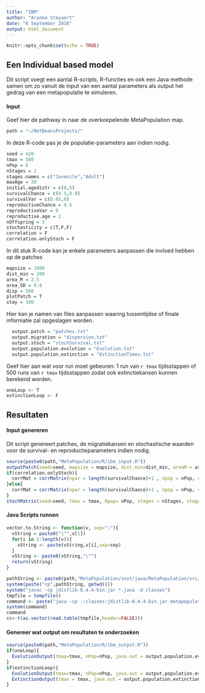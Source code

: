 ```yaml
---
title: "IBM"
author: "Aranka Steyaert"
date: "6 September 2016"
output: html_document
---
```


```r
knitr::opts_chunk$set(echo = TRUE)
```

## Een Individual based model
Dit script voegt een aantal R-scripts, R-functies en ook een Java methode samen om zo vanuit de input van een aantal parameters als output het gedrag van een metapopulatie te simuleren.

#### Input
Geef hier de pathway in naar de overkoepelende MetaPopulation map.
```r
path = "~/NetBeansProjects/"
```

In deze R-code pas je de populatie-parameters aan indien nodig.
```r
seed = 420
tmax = 500
nPop = 6
nStages = 2
stages.names = c("Juvenile","Adult")
maxAge = 20
initial.agedistr = c(0,5)
survivalChance = c(0.5,0.8)
survivalVar = c(0.05,0)
reproductiveChance = 0.5
reproductiveVar = 0
reproductive.age = 2
nOffspring = 3
stochasticity = c(T,F,F)
correlation = F
correlation.onlyStoch = F
```
In dit stuk R-code kan je enkele parameters aanpassen die invloed hebben op de patches
```r
mapsize = 1000
dist_min = 200
area_M = 2.5
area_SD = 0.8
disp = 500
plotPatch = T
stay = 100
```

Hier kan je namen van files aanpassen waaring tussentijdse of finale informatie zal opgeslagen worden.
```r
  output.patch = "patches.txt"
  output.migration = "dispersion.txt"
  output.stoch = "stochSurvival.txt"
  output.population.evolution = "Evolution.txt"
  output.population.extinction = "ExtinctionTimes.txt"
```

Geef hier aan wat voor run moet gebeuren: 1 run van `r tmax` tijdsstappen of 500 runs van `r tmax` tijdsstappen zodat ook extinctiekansen kunnen berekend worden.
```r
oneLoop <- T
extinctionLoop <- F
```

## Resultaten

#### Input genereren
Dit script genereert patches, de migratiekansen en stochastische waarden voor de survival- en reproductieparameters indien nodig.
```r
source(paste0(path,"MetaPopulation/R/ibm_input.R"))
outputPatch(seed=seed, mapsize = mapsize, dist_min=dist_min, areaM = area_M, areaSD = area_SD, Npatch=nPop, disp = disp, plotG = plotPatch, stay = stay, output.patch = output.patch, output.migration = output.migration)
if(correlation.onlyStoch){
  corrMat = corrMatrix(npar = length(survivalChance)+1 , npop = nPop, correlation = correlation, stochasticity = stochasticity)
}else{
  corrMat = corrMatrix(npar = length(survivalChance)+1 , npop = nPop, correlation = correlation)
}
stochMatrix(seed=seed, tmax = tmax, Npop= nPop, stages = nStages, stages.names = stages.names, stochasticity = stochasticity, survivalM = survivalChance, survivalVAR = survivalVar, reproductionM = reproductiveChance, reproductionVAR = reproductiveVar, corrMat = corrMat, output.stoch = output.stoch)
```

#### Java Scripts runnen

```r
vector.to.String <- function(v, sep=";"){
  vString = paste0("\"",v[1])
  for(i in 2:length(v)){
    vString <- paste(vString,v[i],sep=sep)
  }
  vString <- paste0(vString,"\"")
  return(vString)
}
```

```r
pathString <- paste0(path,"MetaPopulation/inst/java/MetaPopulation/src/metapopulation/*.java")
system(paste("cp",pathString, getwd()))
system("javac -cp jdistlib-0.4.4-bin.jar *.java -d classes")
tmpfile = tempfile()
command <- paste("java -cp .:classes:jdistlib-0.4.4-bin.jar metapopulation.MetaPopulation", tmax, oneLoop, extinctionLoop, nOffspring, reproductive.age, maxAge, reproductiveChance, vector.to.String(survivalChance), vector.to.String(initial.agedistr), output.patch, output.migration, output.stoch, output.population.evolution, output.population.extinction,">",tmpfile)
system(command)
command
cc<-t(as.vector(read.table(tmpfile,header=FALSE)))
```

#### Genereer wat output om resultaten te onderzoeken

```r
source(paste0(path,"MetaPopulation/R/ibm_output.R"))
if(oneLoop){
  EvolutionOutput(tmax=tmax, nPop=nPop, java.out = output.population.evolution, carying.cap = cc)
}
if(extinctionLoop){
  EvolutionOutput(tmax=tmax, nPop=nPop, java.out = output.population.evolution, oneLoop = F, carying.cap = cc)
  ExtinctionOutput(tmax = tmax, java.out = output.population.extinction)
}
```
